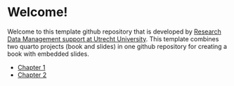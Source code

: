 # Welcome! {.unnumbered}

Welcome to this template github repository that is developed by [Research Data Management support at Utrecht University](https://www.uu.nl/en/research/research-data-management). This template combines two quarto projects (book and slides) in one github repository for creating a book with embedded slides.

- [Chapter 1](chapter1.qmd)  
- [Chapter 2](chapter2.qmd)